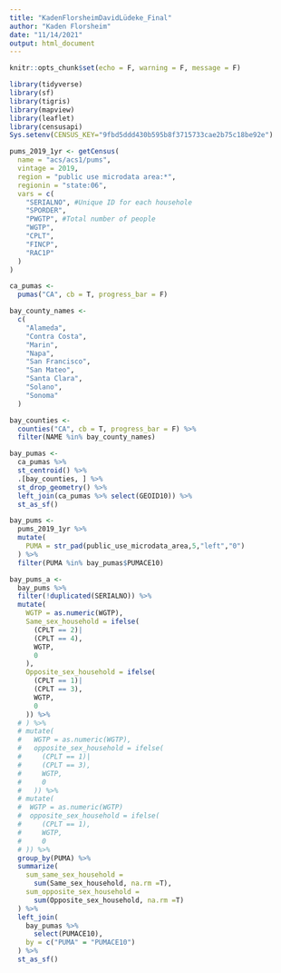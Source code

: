 ```yaml
---
title: "KadenFlorsheimDavidLüdeke_Final"
author: "Kaden Florsheim"
date: "11/14/2021"
output: html_document
---
```


```r
knitr::opts_chunk$set(echo = F, warning = F, message = F)
```

```r
library(tidyverse)
library(sf)
library(tigris)
library(mapview)
library(leaflet)
library(censusapi)
Sys.setenv(CENSUS_KEY="9fbd5ddd430b595b8f3715733cae2b75c18be92e")
```

```r
pums_2019_1yr <- getCensus(
  name = "acs/acs1/pums",
  vintage = 2019,
  region = "public use microdata area:*", 
  regionin = "state:06",
  vars = c(
    "SERIALNO", #Unique ID for each househole
    "SPORDER",
    "PWGTP", #Total number of people
    "WGTP",
    "CPLT",  
    "FINCP",
    "RAC1P"
  )
)
```

```r
ca_pumas <-
  pumas("CA", cb = T, progress_bar = F)

bay_county_names <-
  c(
    "Alameda",
    "Contra Costa",
    "Marin",
    "Napa",
    "San Francisco",
    "San Mateo",
    "Santa Clara",
    "Solano",
    "Sonoma"
  )

bay_counties <-
  counties("CA", cb = T, progress_bar = F) %>%
  filter(NAME %in% bay_county_names)

bay_pumas <-
  ca_pumas %>% 
  st_centroid() %>% 
  .[bay_counties, ] %>% 
  st_drop_geometry() %>% 
  left_join(ca_pumas %>% select(GEOID10)) %>% 
  st_as_sf()

bay_pums <-
  pums_2019_1yr %>% 
  mutate(
    PUMA = str_pad(public_use_microdata_area,5,"left","0")
  ) %>% 
  filter(PUMA %in% bay_pumas$PUMACE10)
```

```r
bay_pums_a <-
  bay_pums %>% 
  filter(!duplicated(SERIALNO)) %>% 
  mutate(
    WGTP = as.numeric(WGTP),
    Same_sex_household = ifelse(
      (CPLT == 2)|
      (CPLT == 4),
      WGTP,
      0
    ),
    Opposite_sex_household = ifelse(
      (CPLT == 1)|
      (CPLT == 3),
      WGTP,
      0
    )) %>%
  # ) %>%
  # mutate(
  #   WGTP = as.numeric(WGTP),
  #   opposite_sex_household = ifelse(
  #     (CPLT == 1)|
  #     (CPLT == 3),
  #     WGTP,
  #     0
  #   )) %>% 
  # mutate(
  #  WGTP = as.numeric(WGTP)
  #  opposite_sex_household = ifelse(
  #     (CPLT == 1),
  #     WGTP,
  #     0 
  # )) %>% 
  group_by(PUMA) %>% 
  summarize(
    sum_same_sex_household =
      sum(Same_sex_household, na.rm =T),
    sum_opposite_sex_household =
      sum(Opposite_sex_household, na.rm =T)
  ) %>% 
  left_join(
    bay_pumas %>% 
      select(PUMACE10),
    by = c("PUMA" = "PUMACE10")
  ) %>% 
  st_as_sf()
```

```r

```





































